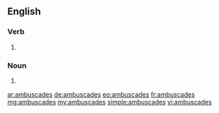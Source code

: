 ==English==

===Verb===
{{head|en}}

# {{en-third-person singular of|ambuscade}}

===Noun===
{{head|en|plural}}
# {{plural of|ambuscade|lang=en|nocat=1}}

[[ar:ambuscades]]
[[de:ambuscades]]
[[eo:ambuscades]]
[[fr:ambuscades]]
[[mg:ambuscades]]
[[my:ambuscades]]
[[simple:ambuscades]]
[[vi:ambuscades]]